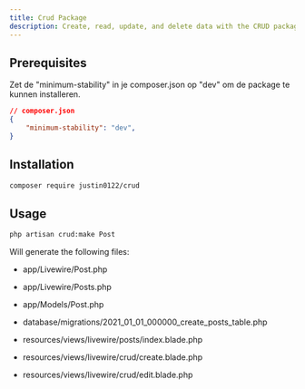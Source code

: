 ```yaml
---
title: Crud Package
description: Create, read, update, and delete data with the CRUD package
---
```




## Prerequisites
Zet de "minimum-stability" in je composer.json op "dev" om de package te kunnen installeren.

```json
// composer.json
{
    "minimum-stability": "dev",
}
```


## Installation
```bash
composer require justin0122/crud
```

## Usage
```bash
php artisan crud:make Post
```

Will generate the following files:
- app/Livewire/Post.php
- app/Livewire/Posts.php
- app/Models/Post.php

- database/migrations/2021_01_01_000000_create_posts_table.php

- resources/views/livewire/posts/index.blade.php
- resources/views/livewire/crud/create.blade.php
- resources/views/livewire/crud/edit.blade.php

<LinkCard
    title="crud package"
    description="install the crud package"
    href="https://packagist.org/packages/justin0122/crud"
/>